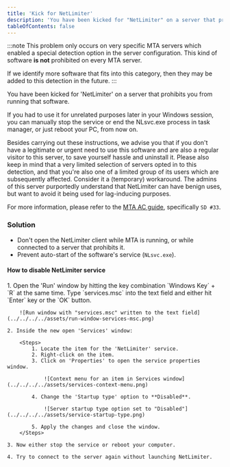 ```yaml
---
title: 'Kick for NetLimiter'
description: 'You have been kicked for "NetLimiter" on a server that prohibits you from running that software.'
tableOfContents: false
---
```



:::note
This problem only occurs on very specific MTA servers which enabled a special detection option in the server configuration.
This kind of software **is not** prohibited on every MTA server.

If we identify more software that fits into this category, then they may be added to this detection in the future.
:::

You have been kicked for 'NetLimiter' on a server that prohibits you from running that software.

If you had to use it for unrelated purposes later in your Windows session, you can manually stop the service or end the NLsvc.exe process in task manager, or just reboot your PC, from now on.

Besides carrying out these instructions, we advise you that if you don't have a legitimate or urgent need to use this software and are also a regular visitor to this server, to save yourself hassle and uninstall it.
Please also keep in mind that a very limited selection of servers opted in to this detection, and that you're also one of a limited group of its users which are subsequently affected. Consider it a (temporary) workaround.
The admins of this server purportedly understand that NetLimiter can have benign uses, but want to avoid it being used for lag-inducing purposes.

For more information, please refer to the [MTA AC guide](https://wiki.multitheftauto.com/wiki/Anti-cheat_guide),
specifically `SD #33`.

### Solution

- Don't open the NetLimiter client while MTA is running, or while connected to a server that prohibits it.
- Prevent auto-start of the software's service (`NLsvc.exe`).

#### How to disable NetLimiter service

<Steps>
    1. Open the 'Run' window by hitting the key combination `Windows Key` + `R` at the same time.  
        Type `services.msc` into the text field and either hit `Enter` key or the `OK` button.

        ![Run window with "services.msc" written to the text field](../../../../assets/run-window-services-msc.png)

    2. Inside the new open 'Services' window:

        <Steps>
            1. Locate the item for the 'NetLimiter' service.
            2. Right-click on the item.
            3. Click on 'Properties' to open the service properties window.

                ![Context menu for an item in Services window](../../../../assets/services-context-menu.png)

            4. Change the 'Startup type' option to **Disabled**.

                ![Server startup type option set to "Disabled"](../../../../assets/service-startup-type.png)

            5. Apply the changes and close the window.
        </Steps>

    3. Now either stop the service or reboot your computer.

    4. Try to connect to the server again without launching NetLimiter.
</Steps>

